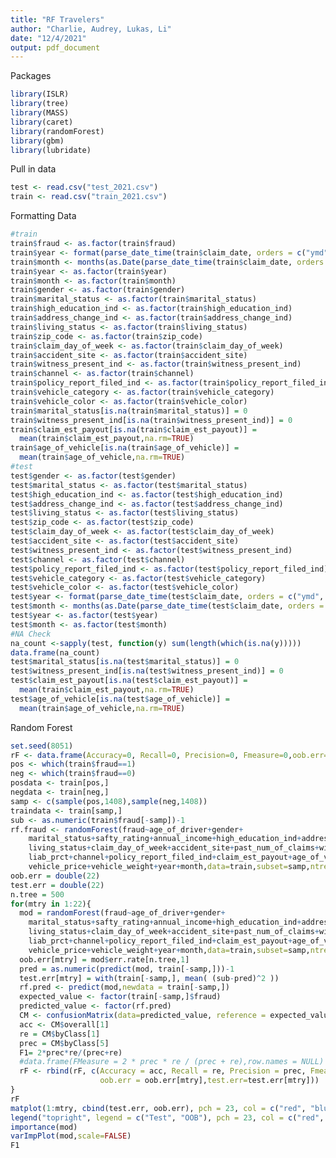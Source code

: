 ---
title: "RF Travelers"
author: "Charlie, Audrey, Lukas, Li"
date: "12/4/2021"
output: pdf_document
---
Packages
```{r}
library(ISLR)
library(tree)
library(MASS)
library(caret)
library(randomForest)
library(gbm)
library(lubridate)
```

Pull in data
```{r}
test <- read.csv("test_2021.csv")
train <- read.csv("train_2021.csv")
```

Formatting Data
```{r}
#train
train$fraud <- as.factor(train$fraud)
train$year <- format(parse_date_time(train$claim_date, orders = c("ymd", "mdy", "dmy")),format="%Y")
train$month <- months(as.Date(parse_date_time(train$claim_date, orders = c("ymd", "mdy", "dmy"))))
train$year <- as.factor(train$year)
train$month <- as.factor(train$month)
train$gender <- as.factor(train$gender)
train$marital_status <- as.factor(train$marital_status)
train$high_education_ind <- as.factor(train$high_education_ind)
train$address_change_ind <- as.factor(train$address_change_ind)
train$living_status <- as.factor(train$living_status)
train$zip_code <- as.factor(train$zip_code)
train$claim_day_of_week <- as.factor(train$claim_day_of_week)
train$accident_site <- as.factor(train$accident_site)
train$witness_present_ind <- as.factor(train$witness_present_ind)
train$channel <- as.factor(train$channel)
train$policy_report_filed_ind <- as.factor(train$policy_report_filed_ind)
train$vehicle_category <- as.factor(train$vehicle_category)
train$vehicle_color <- as.factor(train$vehicle_color)
train$marital_status[is.na(train$marital_status)] = 0
train$witness_present_ind[is.na(train$witness_present_ind)] = 0
train$claim_est_payout[is.na(train$claim_est_payout)] =
  mean(train$claim_est_payout,na.rm=TRUE)
train$age_of_vehicle[is.na(train$age_of_vehicle)] = 
  mean(train$age_of_vehicle,na.rm=TRUE)
#test
test$gender <- as.factor(test$gender)
test$marital_status <- as.factor(test$marital_status)
test$high_education_ind <- as.factor(test$high_education_ind)
test$address_change_ind <- as.factor(test$address_change_ind)
test$living_status <- as.factor(test$living_status)
test$zip_code <- as.factor(test$zip_code)
test$claim_day_of_week <- as.factor(test$claim_day_of_week)
test$accident_site <- as.factor(test$accident_site)
test$witness_present_ind <- as.factor(test$witness_present_ind)
test$channel <- as.factor(test$channel)
test$policy_report_filed_ind <- as.factor(test$policy_report_filed_ind)
test$vehicle_category <- as.factor(test$vehicle_category)
test$vehicle_color <- as.factor(test$vehicle_color)
test$year <- format(parse_date_time(test$claim_date, orders = c("ymd", "mdy", "dmy")),format="%Y")
test$month <- months(as.Date(parse_date_time(test$claim_date, orders = c("ymd", "mdy", "dmy"))))
test$year <- as.factor(test$year)
test$month <- as.factor(test$month)
#NA Check
na_count <-sapply(test, function(y) sum(length(which(is.na(y)))))
data.frame(na_count)
test$marital_status[is.na(test$marital_status)] = 0
test$witness_present_ind[is.na(test$witness_present_ind)] = 0
test$claim_est_payout[is.na(test$claim_est_payout)] =
  mean(train$claim_est_payout,na.rm=TRUE)
test$age_of_vehicle[is.na(test$age_of_vehicle)] = 
  mean(train$age_of_vehicle,na.rm=TRUE)
```


Random Forest
```{r}
set.seed(8051)
rF <- data.frame(Accuracy=0, Recall=0, Precision=0, Fmeasure=0,oob.err=0,test.err=0)
pos <- which(train$fraud==1)
neg <- which(train$fraud==0)
posdata <- train[pos,]
negdata <- train[neg,]
samp <- c(sample(pos,1408),sample(neg,1408))
traindata <- train[samp,]
sub <- as.numeric(train$fraud[-samp])-1
rf.fraud <- randomForest(fraud~age_of_driver+gender+
    marital_status+safty_rating+annual_income+high_education_ind+address_change_ind+
    living_status+claim_day_of_week+accident_site+past_num_of_claims+witness_present_ind+
    liab_prct+channel+policy_report_filed_ind+claim_est_payout+age_of_vehicle+
    vehicle_price+vehicle_weight+year+month,data=train,subset=samp,ntree=350)
oob.err = double(22)
test.err = double(22)
n.tree = 500
for(mtry in 1:22){
  mod = randomForest(fraud~age_of_driver+gender+
    marital_status+safty_rating+annual_income+high_education_ind+address_change_ind+
    living_status+claim_day_of_week+accident_site+past_num_of_claims+witness_present_ind+
    liab_prct+channel+policy_report_filed_ind+claim_est_payout+age_of_vehicle+
    vehicle_price+vehicle_weight+year+month,data=train,subset=samp,ntree=n.tree)
  oob.err[mtry] = mod$err.rate[n.tree,1]
  pred = as.numeric(predict(mod, train[-samp,]))-1
  test.err[mtry] = with(train[-samp,], mean( (sub-pred)^2 ))
  rf.pred <- predict(mod,newdata = train[-samp,])
  expected_value <- factor(train[-samp,]$fraud)
  predicted_value <- factor(rf.pred)
  CM <- confusionMatrix(data=predicted_value, reference = expected_value,positive = "1")
  acc <- CM$overall[1]
  re = CM$byClass[1]
  prec = CM$byClass[5]
  F1= 2*prec*re/(prec+re)
  #data.frame(FMeasure = 2 * prec * re / (prec + re),row.names = NULL)
  rF <- rbind(rF, c(Accuracy = acc, Recall = re, Precision = prec, Fmeasure = F1,
                    oob.err = oob.err[mtry],test.err=test.err[mtry]))
}
rF
matplot(1:mtry, cbind(test.err, oob.err), pch = 23, col = c("red", "blue"), type = "b", ylab="Mean Squared Error")
legend("topright", legend = c("Test", "OOB"), pch = 23, col = c("red", "blue"))
importance(mod)
varImpPlot(mod,scale=FALSE)
F1
```










